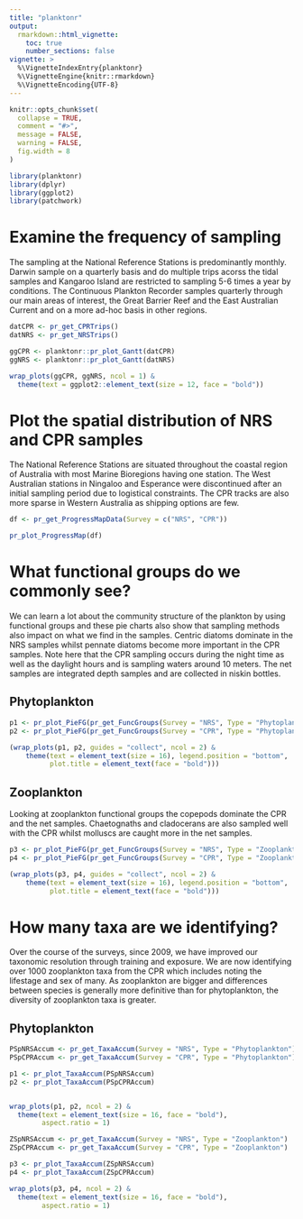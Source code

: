 ```yaml
---
title: "planktonr"
output: 
  rmarkdown::html_vignette:
    toc: true
    number_sections: false
vignette: >
  %\VignetteIndexEntry{planktonr}
  %\VignetteEngine{knitr::rmarkdown}
  %\VignetteEncoding{UTF-8}
---
```



```r
knitr::opts_chunk$set(
  collapse = TRUE,
  comment = "#>",
  message = FALSE,
  warning = FALSE,
  fig.width = 8
)
```

```r
library(planktonr)
library(dplyr)
library(ggplot2)
library(patchwork)
```

# Examine the frequency of sampling

The sampling at the National Reference Stations is predominantly monthly. Darwin sample on a quarterly basis and do multiple trips acorss the tidal samples and Kangaroo Island are restricted to sampling 5-6 times a year by conditions. 
The Continuous Plankton Recorder samples quarterly through our main areas of interest, the Great Barrier Reef and the East Australian Current and on a more ad-hoc basis in other regions. 

```r
datCPR <- pr_get_CPRTrips()
datNRS <- pr_get_NRSTrips()

ggCPR <- planktonr::pr_plot_Gantt(datCPR)
ggNRS <- planktonr::pr_plot_Gantt(datNRS)

wrap_plots(ggCPR, ggNRS, ncol = 1) &
  theme(text = ggplot2::element_text(size = 12, face = "bold"))
```

# Plot the spatial distribution of NRS and CPR samples

The National Reference Stations are situated throughout the coastal region of Australia with most Marine Bioregions having one station. The West Australian stations in Ningaloo and Esperance were discontinued after an initial sampling period due to logistical constraints. The CPR tracks are also more sparse in Western Australia as shipping options are few.

```r
df <- pr_get_ProgressMapData(Survey = c("NRS", "CPR"))

pr_plot_ProgressMap(df)

```

# What functional groups do we commonly see?

We can learn a lot about the community structure of the plankton by using functional groups and these pie charts also show that sampling methods also impact on what we find in the samples. Centric diatoms dominate in the NRS samples whilst pennate diatoms become more important in the CPR samples. Note here that the CPR sampling occurs during the night time as well as the daylight hours and is sampling waters around 10 meters. The net samples are integrated depth samples and are collected in niskin bottles. 

## Phytoplankton
```r
p1 <- pr_plot_PieFG(pr_get_FuncGroups(Survey = "NRS", Type = "Phytoplankton"))
p2 <- pr_plot_PieFG(pr_get_FuncGroups(Survey = "CPR", Type = "Phytoplankton"))

(wrap_plots(p1, p2, guides = "collect", ncol = 2) &
    theme(text = element_text(size = 16), legend.position = "bottom", 
          plot.title = element_text(face = "bold")))

```

## Zooplankton

Looking at zooplankton functional groups the copepods dominate the CPR and the net samples. Chaetognaths and cladocerans are also sampled well with the CPR whilst molluscs are caught more in the net samples. 

```r
p3 <- pr_plot_PieFG(pr_get_FuncGroups(Survey = "NRS", Type = "Zooplankton"))
p4 <- pr_plot_PieFG(pr_get_FuncGroups(Survey = "CPR", Type = "Zooplankton"))

(wrap_plots(p3, p4, guides = "collect", ncol = 2) &
    theme(text = element_text(size = 16), legend.position = "bottom", 
          plot.title = element_text(face = "bold")))

```

# How many taxa are we identifying?

Over the course of the surveys, since 2009, we have improved our taxonomic resolution through training and exposure. We are now identifying over 1000 zooplankton taxa from the CPR which includes noting the lifestage and sex of many. As zooplankton are bigger and differences between species is generally more definitive than for phytoplankton, the diversity of zooplankton taxa is greater. 

## Phytoplankton
```r
PSpNRSAccum <- pr_get_TaxaAccum(Survey = "NRS", Type = "Phytoplankton")
PSpCPRAccum <- pr_get_TaxaAccum(Survey = "CPR", Type = "Phytoplankton")

p1 <- pr_plot_TaxaAccum(PSpNRSAccum) 
p2 <- pr_plot_TaxaAccum(PSpCPRAccum)


wrap_plots(p1, p2, ncol = 2) &
  theme(text = element_text(size = 16, face = "bold"),
        aspect.ratio = 1)
```


```r
ZSpNRSAccum <- pr_get_TaxaAccum(Survey = "NRS", Type = "Zooplankton")
ZSpCPRAccum <- pr_get_TaxaAccum(Survey = "CPR", Type = "Zooplankton")

p3 <- pr_plot_TaxaAccum(ZSpNRSAccum)
p4 <- pr_plot_TaxaAccum(ZSpCPRAccum)

wrap_plots(p3, p4, ncol = 2) &
  theme(text = element_text(size = 16, face = "bold"),
        aspect.ratio = 1) 

```


